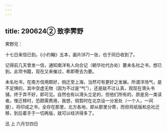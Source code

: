 ```yaml
---
---
---
```

title: 290624② 致李霁野
---




霁野兄：

十七日来信已到。《小约翰》五本，画片[87]一张，也于同日收到了。

记得前几天曾发一信，通知南洋有人向合记（朝华社代办处）要未名社之书，想已到。此项书籍，现在又来催过，希即寄去为要。

未名社书，在南方信用颇好，倘迁至上海，当然可有更好之发展。所谓洋场气，是不足惧的，其中空虚无物（因为不过是“气”），还是敌不过认真，观现在滑头书铺，终于弄不好，即可见。自然也有以滑头立足的，但他们所有的，原是另一类读者。惟迁移时，恐颇需费用，我想，倘暂时在北京设一分发处（一个人，一间屋），将印成之书，全存在那里，北方各地，即从那里分寄，而但将纸版和总社迁移，到后着手于一切再版，就可以经济得多了。

迅 上 六月廿四日